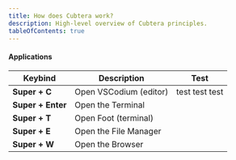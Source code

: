 ```yaml
---
title: How does Cubtera work?
description: High-level overview of Cubtera principles.
tableOfContents: true
---
```



#### Applications

| Keybind | Description | Test
| ------- | ----------- | ----
| **Super + C** | Open VSCodium (editor) | test test test |
| **Super + Enter** | Open the Terminal | |
| **Super + T** | Open Foot (terminal) | |
| **Super + E** | Open the File Manager | |
| **Super + W** | Open the Browser | |